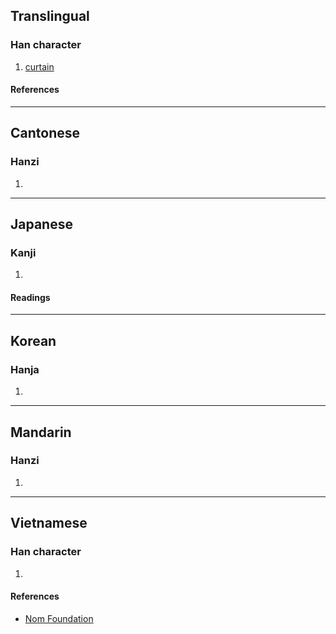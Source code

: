 {{character info}}
==Translingual==

===Han character===
{{Han char|rn=50|rad=巾|as=13|sn=16|four=47261|canj=LBNCR|ids=⿰巾詹}}

# [[curtain]]

====References====
{{Han ref|kx=0337.090|dkj=09103|dj=0644.110|hdz=10756.070|uh=5E68}}

----

==Cantonese==

===Hanzi===
{{yue-hanzi|jyut=[[cim1]], [[zim1]]|y=chim1, jim1}}

# {{rfdef|yue|sort=巾13}}

----

==Japanese==

===Kanji===
{{ja-kanji|grade=|rs=巾13}}

# {{rfdef|ja|sort=巾13}}

====Readings====
{{ja-readings
|on=せん
|kun=とばり, ほろ, たちきれる
}}

----

==Korean==

===Hanja===
{{ko-hanja|첨}}

# {{rfdef|ko|sort=巾13}}

----

==Mandarin==

===Hanzi===
{{cmn-hanzi|pin=[[chān]] ([[chan1]])|wg=ch'an<sup>1</sup>}}

# {{rfdef|cmn|sort=巾13}}

----

==Vietnamese==

===Han character===
{{vi-readings|rs=巾13|reading=[[rèm]], [[thiềm]], [[xiêm]]}}

# {{rfdef|vi|sort=巾13}}

====References====
* [http://nomfoundation.org/common/nom_details.php?codepoint=5e68 Nom Foundation]